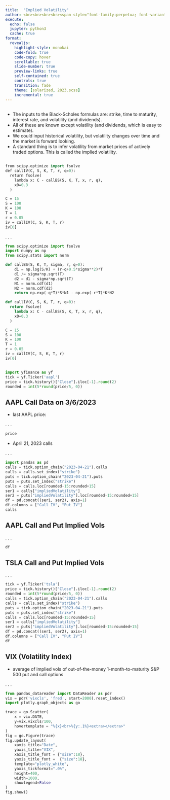```yaml
---
title:  "Implied Volatility"
author: <br><br><br><br><span style="font-family:perpetua; font-variant:small-caps; color:#606060;">Kerry Back</span><br><br><img src="RiceBusiness-transparent-logo-sm.png"  height=80>
execute:
  echo: false
  jupyter: python3
  cache: true
format: 
  revealjs:
    highlight-style: monokai
    code-fold: true
    code-copy: hover
    scrollable: true
    slide-number: true
    preview-links: true
    self-contained: true
    controls: true
    transition: fade
    theme: [solarized, 2023.scss]
    incremental: true
---
```


##
- The inputs to the Black-Scholes formulas are: strike, time to maturity, interest rate, and volatility (and dividends).  
- All of these are known except volatility (and dividends, which is easy to estimate).
- We could input historical volatility, but volatility changes over time and the market is forward looking.
- A standard thing is to infer volatility from market prices of actively traded options.  This is called the implied volatility.

## 

```.p
from scipy.optimize import fsolve
def callIV(C, S, K, T, r, q=0):
  return fsolve(
    lambda x: C - callBS(S, K, T, x, r, q),
    x0=0.3
  )

C = 15
S = 100
K = 100
T = 1
r = 0.05
iv = callIV(C, S, K, T, r)
iv[0]
```

. . .


```python
from scipy.optimize import fsolve
import numpy as np
from scipy.stats import norm

def callBS(S, K, T, sigma, r, q=0):
    d1 = np.log(S/K) + (r-q+0.5*sigma**2)*T
    d1 /= sigma*np.sqrt(T)
    d2 = d1 - sigma*np.sqrt(T)
    N1 = norm.cdf(d1)
    N2 = norm.cdf(d2)
    return np.exp(-q*T)*S*N1 - np.exp(-r*T)*K*N2

def callIV(C, S, K, T, r, q=0):
  return fsolve(
    lambda x: C - callBS(S, K, T, x, r, q),
    x0=0.3
  )

C = 15
S = 100
K = 100
T = 1
r = 0.05
iv = callIV(C, S, K, T, r)
iv[0]
```

##

```python
import yfinance as yf
tick = yf.Ticker('aapl')
price = tick.history()["Close"].iloc[-1].round(2)
rounded = int(5*round(price/5, 0))
```

## AAPL Call Data on 3/6/2023

- last AAPL price:

. . .

```python
price
```

- April 21, 2023 calls

. . .

```python
import pandas as pd
calls = tick.option_chain("2023-04-21").calls
calls = calls.set_index("strike")
puts = tick.option_chain("2023-04-21").puts
puts = puts.set_index("strike")
calls = calls.loc[rounded-15:rounded+15]
ser1 = calls["impliedVolatility"]
ser2 = puts["impliedVolatility"].loc[rounded-15:rounded+15]
df = pd.concat((ser1, ser2), axis=1)
df.columns = ["Call IV", "Put IV"]
calls
```

## AAPL Call and Put Implied Vols {.smaller}

. . .

```python
df
```


## TSLA Call and Put Implied Vols {.smaller}

. . .

```python
tick = yf.Ticker('tsla')
price = tick.history()["Close"].iloc[-1].round(2)
rounded = int(5*round(price/5, 0))
calls = tick.option_chain("2023-04-21").calls
calls = calls.set_index("strike")
puts = tick.option_chain("2023-04-21").puts
puts = puts.set_index("strike")
calls = calls.loc[rounded-15:rounded+15]
ser1 = calls["impliedVolatility"]
ser2 = puts["impliedVolatility"].loc[rounded-15:rounded+15]
df = pd.concat((ser1, ser2), axis=1)
df.columns = ["Call IV", "Put IV"]
df
```

## VIX (Volatility Index)

- average of implied vols of out-of-the-money 1-month-to-maturity S&P 500 put and call options

. . .

```python
from pandas_datareader import DataReader as pdr
vix = pdr('vixcls', 'fred', start=2000).reset_index()
import plotly.graph_objects as go

trace = go.Scatter(
    x = vix.DATE,
    y=vix.vixcls/100,
    hovertemplate = "%{x}<br>%{y:.1%}<extra></extra>"
)
fig = go.Figure(trace)
fig.update_layout(
    xaxis_title="Date",
    yaxis_title="VIX",
    xaxis_title_font = {"size":18},
    yaxis_title_font =  {"size":18},
    template="plotly_white",
    yaxis_tickformat=".0%",
    height=400,  
    width=1000,
    showlegend=False
)
fig.show()


```
